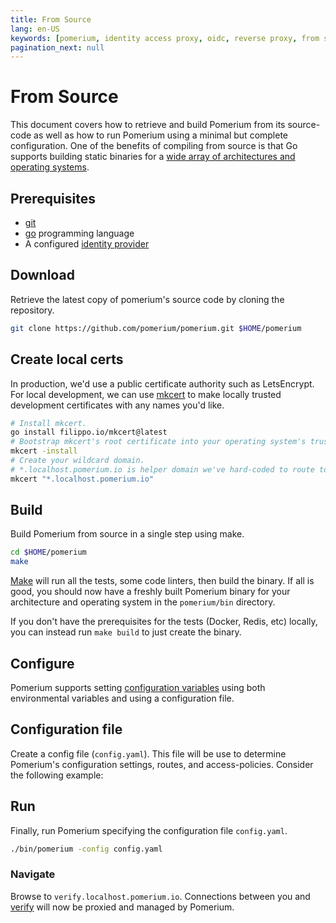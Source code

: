 ```yaml
---
title: From Source
lang: en-US
keywords: [pomerium, identity access proxy, oidc, reverse proxy, from source, identity aware proxy]pagination_prev: null
pagination_next: null
---
```



# From Source

This document covers how to retrieve and build Pomerium from its source-code as well as how to run Pomerium using a minimal but complete configuration. One of the benefits of compiling from source is that Go supports building static binaries for a [wide array of architectures and operating systems](https://gist.github.com/asukakenji/f15ba7e588ac42795f421b48b8aede63).

## Prerequisites

- [git](https://git-scm.com/)
- [go](https://golang.org/doc/install) programming language
- A configured [identity provider]

## Download

Retrieve the latest copy of pomerium's source code by cloning the repository.

```bash
git clone https://github.com/pomerium/pomerium.git $HOME/pomerium
```

## Create local certs

In production, we'd use a public certificate authority such as LetsEncrypt. For local development, we can use [mkcert](https://mkcert.dev/) to make locally trusted development certificates with any names you'd like.

```bash
# Install mkcert.
go install filippo.io/mkcert@latest
# Bootstrap mkcert's root certificate into your operating system's trust store.
mkcert -install
# Create your wildcard domain.
# *.localhost.pomerium.io is helper domain we've hard-coded to route to localhost
mkcert "*.localhost.pomerium.io"
```

## Build

Build Pomerium from source in a single step using make.

```bash
cd $HOME/pomerium
make
```

[Make] will run all the tests, some code linters, then build the binary. If all is good, you should now have a freshly built Pomerium binary for your architecture and operating system in the `pomerium/bin` directory.

If you don't have the prerequisites for the tests (Docker, Redis, etc) locally, you can instead run `make build` to just create the binary.

## Configure

Pomerium supports setting [configuration variables] using both environmental variables and using a configuration file.

## Configuration file

Create a config file (`config.yaml`). This file will be use to determine Pomerium's configuration settings, routes, and access-policies. Consider the following example:

<ConfigMinimal/>

## Run

Finally, run Pomerium specifying the configuration file `config.yaml`.

```bash
./bin/pomerium -config config.yaml
```

### Navigate

Browse to `verify.localhost.pomerium.io`. Connections between you and [verify] will now be proxied and managed by Pomerium.

[configuration variables]: /docs/reference
[verify]: https://verify.pomerium.com/
[identity provider]: /docs/identity-providers
[make]: https://en.wikipedia.org/wiki/Make_(software)
[tls certificates]: /docs/topics/certificates
